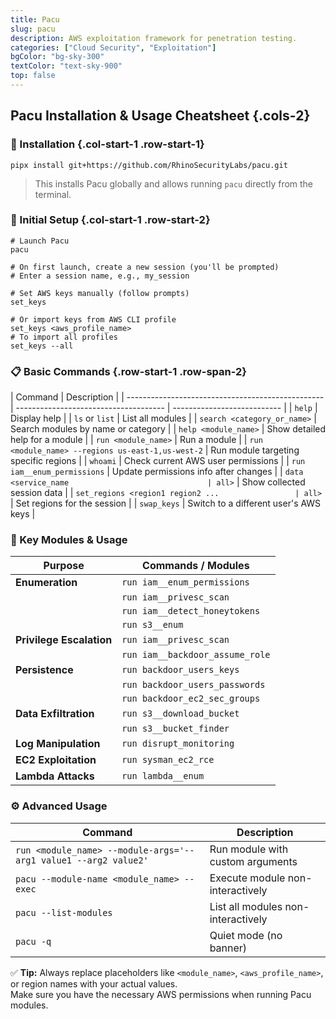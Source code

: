```yaml
---
title: Pacu
slug: pacu
description: AWS exploitation framework for penetration testing.
categories: ["Cloud Security", "Exploitation"]
bgColor: "bg-sky-300"
textColor: "text-sky-900"
top: false
---
```


## Pacu Installation & Usage Cheatsheet {.cols-2}

### 🧰 Installation {.col-start-1 .row-start-1}

    pipx install git+https://github.com/RhinoSecurityLabs/pacu.git

> This installs Pacu globally and allows running `pacu` directly from the terminal.

### 🚀 Initial Setup {.col-start-1 .row-start-2}

    # Launch Pacu
    pacu

    # On first launch, create a new session (you'll be prompted)
    # Enter a session name, e.g., my_session

    # Set AWS keys manually (follow prompts)
    set_keys

    # Or import keys from AWS CLI profile
    set_keys <aws_profile_name>
    # To import all profiles
    set_keys --all

### 📋 Basic Commands {.row-start-1 .row-span-2}

| Command                                           | Description                           |
| ------------------------------------------------- | ------------------------------------- | --------------------------- |
| `help`                                            | Display help                          |
| `ls` or `list`                                    | List all modules                      |
| `search <category_or_name>`                       | Search modules by name or category    |
| `help <module_name>`                              | Show detailed help for a module       |
| `run <module_name>`                               | Run a module                          |
| `run <module_name> --regions us-east-1,us-west-2` | Run module targeting specific regions |
| `whoami`                                          | Check current AWS user permissions    |
| `run iam__enum_permissions`                       | Update permissions info after changes |
| `data <service_name                               | all>`                                 | Show collected session data |
| `set_regions <region1 region2 ...                 | all>`                                 | Set regions for the session |
| `swap_keys`                                       | Switch to a different user's AWS keys |

### 🔑 Key Modules & Usage

| Purpose                  | Commands / Modules              |
| ------------------------ | ------------------------------- |
| **Enumeration**          | `run iam__enum_permissions`     |
|                          | `run iam__privesc_scan`         |
|                          | `run iam__detect_honeytokens`   |
|                          | `run s3__enum`                  |
| **Privilege Escalation** | `run iam__privesc_scan`         |
|                          | `run iam__backdoor_assume_role` |
| **Persistence**          | `run backdoor_users_keys`       |
|                          | `run backdoor_users_passwords`  |
|                          | `run backdoor_ec2_sec_groups`   |
| **Data Exfiltration**    | `run s3__download_bucket`       |
|                          | `run s3__bucket_finder`         |
| **Log Manipulation**     | `run disrupt_monitoring`        |
| **EC2 Exploitation**     | `run sysman_ec2_rce`            |
| **Lambda Attacks**       | `run lambda__enum`              |

### ⚙️ Advanced Usage

| Command                                                         | Description                        |
| --------------------------------------------------------------- | ---------------------------------- |
| `run <module_name> --module-args='--arg1 value1 --arg2 value2'` | Run module with custom arguments   |
| `pacu --module-name <module_name> --exec`                       | Execute module non-interactively   |
| `pacu --list-modules`                                           | List all modules non-interactively |
| `pacu -q`                                                       | Quiet mode (no banner)             |

✅ **Tip:** Always replace placeholders like `<module_name>`, `<aws_profile_name>`, or region names with your actual values.  
Make sure you have the necessary AWS permissions when running Pacu modules.
